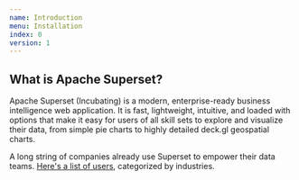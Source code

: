 ```yaml
---
name: Introduction
menu: Installation
index: 0
version: 1
---
```


What is Apache Superset?
-------------

Apache Superset (Incubating) is a modern, enterprise-ready business intelligence web application. It is fast, lightweight, intuitive, and loaded with options that make it easy for users of all skill sets to explore and visualize their data, from simple pie charts to highly detailed deck.gl geospatial charts.


A long string of companies already use Superset to empower their data teams. [Here's a list of users](https://github.com/apache/incubator-superset/blob/master/INTHEWILD.md), categorized by industries.


